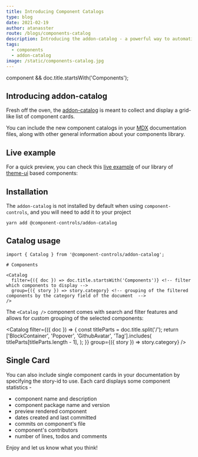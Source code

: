 ```yaml
---
title: Introducing Component Catalogs
type: blog
date: 2021-02-19
author: atanasster
route: /blogs/components-catalog
description: Introducing the addon-catalog - a powerful way to automatically create catalog pages from your existing components story examples.
tags:
  - components
  - addon-catalog
image: /static/components-catalog.jpg
---
```



  component && doc.title.startsWith('Components');

## Introducing addon-catalog

Fresh off the oven, the [addon-catalog](https://github.com/ccontrols/component-controls/tree/master/plugins/addon-catalog) is meant to collect and display a grid-like list of component cards.

You can include the new component catalogs in your [MDX](https://component-controls.com/tutorial/esmodules-stories) documentation files, along with other general information about your components library.

## Live example

For a quick preview, you can check this [live example](/api/components-index) of our library of [theme-ui](https://theme-ui.com) based components:

## Installation

The `addon-catalog` is not installed by default when using `component-controls`, and you will need to add it to your project

```
yarn add @component-controls/addon-catalog
```

## Catalog usage

```mdx:title=Components/index.mdx
import { Catalog } from '@component-controls/addon-catalog';

# Components

<Catalog
  filter={({ doc }) => doc.title.startsWith('Components')} <!-- filter which components to display -->
  group={({ story }) => story.category} <!-- grouping of the filtered components by the category field of the document  -->
/>
```

The `<Catalog />` component comes with search and filter features and allows for custom grouping of the selected components:

<Catalog
  filter={({ doc }) => {
    const titleParts = doc.title.split('/');
    return ['BlockContainer', 'Popover', 'GithubAvatar', 'Tag'].includes(
      titleParts[titleParts.length - 1],
    );
  }}
  group={({ story }) => story.category}
/>

## Single Card

You can also include single component cards in your documentation by specifying the story-id to use. Each card displays some component statistics -

- component name and description
- component package name and version
- preview rendered component
- dates created and last committed
- commits on component's file
- component's contributors
- number of lines, todos and comments

<Playground>
  <ComponentCard id="components-githubavatarlist--overview" />
</Playground>

Enjoy and let us know what you think!

